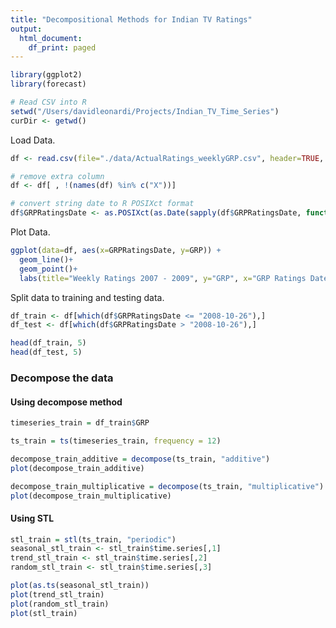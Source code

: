 ```yaml
---
title: "Decompositional Methods for Indian TV Ratings"
output:
  html_document:
    df_print: paged
---
```


```r
library(ggplot2) 
library(forecast)

# Read CSV into R
setwd("/Users/davidleonardi/Projects/Indian_TV_Time_Series")
curDir <- getwd()
```
Load Data. 
```r
df <- read.csv(file="./data/ActualRatings_weeklyGRP.csv", header=TRUE, sep=",", stringsAsFactors=FALSE)

# remove extra column
df <- df[ , !(names(df) %in% c("X"))]

# convert string date to R POSIXct format
df$GRPRatingsDate <- as.POSIXct(as.Date(sapply(df$GRPRatingsDate, function(x) strsplit(x, " ")[[1]][1]), "%d-%B-%Y"))
```
Plot Data.
```r
ggplot(data=df, aes(x=GRPRatingsDate, y=GRP)) +
  geom_line()+
  geom_point()+
  labs(title="Weekly Ratings 2007 - 2009", y="GRP", x="GRP Ratings Date")
```

Split data to training and testing data.

```r
df_train <- df[which(df$GRPRatingsDate <= "2008-10-26"),]
df_test <- df[which(df$GRPRatingsDate > "2008-10-26"),]

head(df_train, 5)
head(df_test, 5)
```

### Decompose the data
#### Using decompose method

```r
timeseries_train = df_train$GRP

ts_train = ts(timeseries_train, frequency = 12)

decompose_train_additive = decompose(ts_train, "additive")
plot(decompose_train_additive)

decompose_train_multiplicative = decompose(ts_train, "multiplicative")
plot(decompose_train_multiplicative)
```

#### Using STL

```r
stl_train = stl(ts_train, "periodic")
seasonal_stl_train <- stl_train$time.series[,1]
trend_stl_train <- stl_train$time.series[,2]
random_stl_train <- stl_train$time.series[,3]

plot(as.ts(seasonal_stl_train))
plot(trend_stl_train)
plot(random_stl_train)
plot(stl_train)
```
